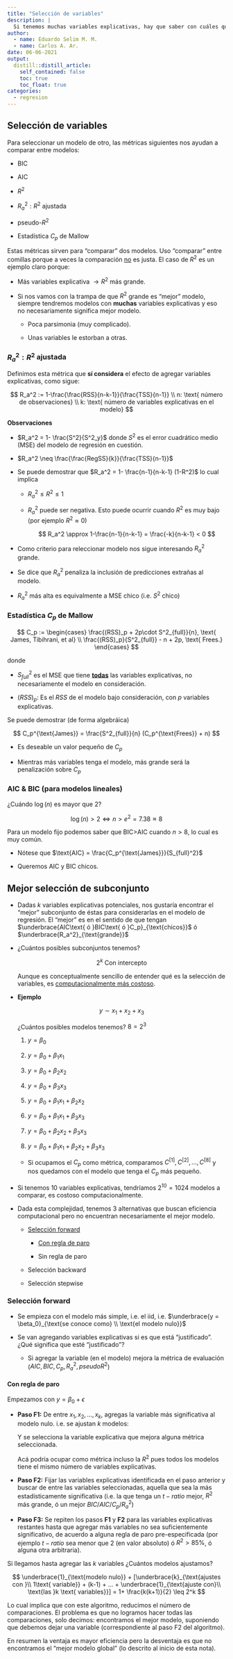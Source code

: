 ```yaml
---
title: "Selección de variables"
description: |
  Si tenemos muchas variables explicativas, hay que saber con cuáles quedarnos.
author:
  - name: Eduardo Selim M. M.
  - name: Carlos A. Ar.
date: 06-06-2021
output:
  distill::distill_article:
    self_contained: false
    toc: true
    toc_float: true
categories:
  - regresion
---
```


## Selección de variables

Para seleccionar un modelo de otro, las métricas siguientes nos ayudan a comparar entre modelos:

-   BIC

-   AIC

-   $R^2$

-   $R^2_a: R^2$ ajustada

-   pseudo-$R^2$

-   Estadística $C_p$ de Mallow

Estas métricas sirven para "comparar" dos modelos. Uso "comparar" entre comillas porque a veces la comparación [no]{.ul} es justa. El caso de $R^2$ es un ejemplo claro porque:

-   Más variables explicativa $\rightarrow R^2$ más grande.

-   Si nos vamos con la trampa de que $R^2$ grande es "mejor" modelo, siempre tendremos modelos con **muchas** variables explicativas y eso no necesariamente significa mejor modelo.

    -   Poca parsimonia (muy complicado).

    -   Unas variables le estorban a otras.

### $R^2_a: R^2$ ajustada

Definimos esta métrica que **sí considera** el efecto de agregar variables explicativas, como sigue:

$$
R_a^2 := 1-\frac{\frac{RSS}{n-k-1}}{\frac{TSS}{n-1}} \\
n: \text{ número de observaciones} \\
k: \text{ número de variables explicativas en el modelo}
$$

**Observaciones**

-   $R_a^2 = 1- \frac{S^2}{S^2_y}$ donde $S^2$ es el error cuadrático medio (MSE) del modelo de regresión en cuestión.

-   $R_a^2 \neq \frac{\frac{RegSS}{k}}{\frac{TSS}{n-1}}$

-   Se puede demostrar que $R_a^2 = 1- \frac{n-1}{n-k-1} (1-R^2)$ lo cual implica

    -   $R_a^2 \leq R^2 \leq 1$

    -   $R_a^2$ puede ser negativa. Esto puede ocurrir cuando $R^2$ es muy bajo (por ejemplo $R^2 \approx 0$)

        $$
        R_a^2 \approx 1-\frac{n-1}{n-k-1} = \frac{-k}{n-k-1} < 0
        $$

-   Como criterio para releccionar modelo nos sigue interesando $R_a^2$ grande.

-   Se dice que $R_a^2$ penaliza la inclusión de predicciones extrañas al modelo.

-   $R_a^2$ más alta es equivalmente a MSE chico (i.e. $S^2$ chico)

### Estadística $C_p$ de Mallow

$$
C_p := 
\begin{cases}
\frac{(RSS)_p + 2p\cdot S^2_{full}}{n}, \text{ James, Tibihrani, et al} \\
\frac{(RSS)_p}{S^2_{full}} - n + 2p, \text{ Frees.}
\end{cases}
$$

donde

-   $S^2_{full}$ es el MSE que tiene [**todas**]{.ul} las variables explicativas, no necesariamente el modelo en consideración.

-   $(RSS)_p$: Es el $RSS$ de el modelo bajo consideración, con $p$ variables explicativas.

Se puede demostrar (de forma algebráica)

$$
C_p^{\text{James}} = \frac{S^2_{full}}{n} (C_p^{\text{Frees}} + n)
$$

-   Es deseable un valor pequeño de $C_p$

-   Mientras más variables tenga el modelo, más grande será la penalización sobre $C_p$

### AIC & BIC (para modelos lineales)

```{=tex}
\begin{align*}
\text{AIC} &= \frac{(RSS)_p + 2p \cdot S^2_{full}}{n \cdot S^2_{full}} \\
\text{BIC} &= \frac{(RSS)_p + \log(n) \cdot p \cdot S^2_{full}}{n \cdot S^2_{full}} 
\end{align*}
```
¿Cuándo $\log(n)$ es mayor que 2?

$$
\log(n) > 2 \iff n> e^2 = 7.38 \approx 8
$$

Para un modelo fijo podemos saber que BIC$>$AIC cuando $n>8$, lo cual es muy común.

-   Nótese que $\text{AIC} = \frac{C_p^{\text{James}}}{S_{full}^2}$

-   Queremos AIC y BIC chicos.

## Mejor selección de subconjunto

-   Dadas $k$ variables explicativas potenciales, nos gustaría encontrar el "mejor" subconjunto de éstas para considerarlas en el modelo de regresión. El "mejor" es en el sentido de que tengan $\underbrace{AIC\text{ ó }BIC\text{ ó }C_p}_{\text{chicos}}$ ó $\underbrace{R_a^2}_{\text{grande}}$

-   ¿Cuántos posibles subconjuntos tenemos?

    $$
    2^k \text{ Con intercepto}
    $$

    Aunque es conceptualmente sencillo de entender qué es la selección de variables, es [computacionalmente más costoso]{.ul}.

-   **Ejemplo**

    $$
    y \sim x_1 + x_2 + x_3
    $$

    ¿Cuántos posibles modelos tenemos? $8 = 2^3$

    1.  $y = \beta_0$

    2.  $y = \beta_0 + \beta_1x_1$

    3.  $y = \beta_0 + \beta_2x_2$

    4.  $y = \beta_0 + \beta_3x_3$

    5.  $y = \beta_0 + \beta_1x_1 + \beta_2x_2$

    6.  $y = \beta_0 + \beta_1x_1 + \beta_3x_3$

    7.  $y = \beta_0 + \beta_2x_2 + \beta_3x_3$

    8.  $y = \beta_0 + \beta_1x_1 + \beta_2x_2 + \beta_3x_3$

    -   Si ocupamos el $C_p$ como métrica, comparamos $C^{[1]}, C^{[2]}, ..., C^{[8]}$ y nos quedamos con el modelo que tenga el $C_p$ más pequeño.

-   Si tenemos 10 variables explicativas, tendríamos $2^{10} = 1024$ modelos a comparar, es costoso computacionalmente.

-   Dada esta complejidad, tenemos 3 alternativas que buscan eficiencia computacional pero no encuentran necesariamente el mejor modelo.

    -   [Selección forward]

        -   [Con regla de paro]

        -   Sin regla de paro

    -   Selección backward

    -   Selección stepwise

### Selección forward

-   Se empieza con el modelo más simple, i.e. el iid, i.e. $\underbrace{y = \beta_0}_{\text{se conoce como} \\ \text{el modelo nulo}}$

-   Se van agregando variables explicativas si es que está "justificado". ¿Qué significa que esté "justificado"?

    -   Si agregar la variable (en el modelo) mejora la métrica de evaluación ($AIC, BIC, C_p, R_a^2, pseudoR^2$)

#### Con regla de paro

Empezamos con $y = \beta_0 + \epsilon$

-   **Paso F1:** De entre $x_1, x_2, ..., x_k$, agregas la variable más significativa al modelo nulo. i.e. se ajustan $k$ modelos:

    \begin{align*}
    &\text{V1: }y = \beta_0 + \beta_1 x_1 + \epsilon \\
    &\text{V2: }y = \beta_0 + \beta_2 x_2 + \epsilon \\
    & \space \space \space \space \space \vdots \\
    & \text{Vk: }y = \beta_0 + \beta_k x_k + \epsilon
    \end{align*}

    Y se selecciona la variable explicativa que mejora alguna métrica seleccionada.

    Acá podría ocupar como métrica incluso la $R^2$ pues todos los modelos tiene el mismo número de variables explicativas.

-   **Paso F2:** Fijar las variables explicativas identificada en el paso anterior y buscar de entre las variables seleccionadas, aquella que sea la más estadísticamente significativa (i.e. la que tenga un $t-ratio$ mejor, $R^2$ más grande, ó un mejor $BIC/AIC/C_p/ R_a^2$)

-   **Paso F3:** Se repiten los pasos **F1** y **F2** para las variables explicativas restantes hasta que agregar más variables no sea suficientemente significativo, de acuerdo a alguna regla de paro pre-especificada (por ejemplo $t-ratio$ sea menor que $2$ (en valor absoluto) ó $R^2>85\%$, ó alguna otra arbitraria).

Si llegamos hasta agregar las $k$ variables ¿Cuántos modelos ajustamos?

$$
\underbrace{1}_{\text{modelo nulo}} + [\underbrace{k}_{\text{ajustes con }\\ 1\text{ variable}} + (k-1) + ... + \underbrace{1}_{\text{ajuste con}\\ \text{las }k \text{ variables}}] = 1+ \frac{k(k+1)}{2} \leq 2^k
$$

Lo cual implica que con este algoritmo, reducimos el número de comparaciones. El problema es que no logramos hacer todas las comparaciones, solo decimos: encontramos el mejor modelo, suponiendo que debemos dejar una variable (correspondiente al paso F2 del algoritmo).

En resumen la ventaja es mayor eficiencia pero la desventaja es que no encontramos el "mejor modelo global" (lo descrito al inicio de esta nota).
